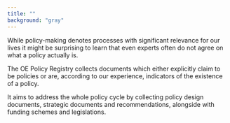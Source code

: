 ```yaml
---
title: ""
background: "gray"
---
```


While policy-making denotes processes with significant relevance for our lives it might be surprising to learn that even experts often do not agree on what a policy actually is.

The OE Policy Registry collects documents which either explicitly claim to be policies or are, according to our experience, indicators of the existence of a policy.

It aims to address the whole policy cycle by collecting policy design documents, strategic documents and recommendations, alongside with funding schemes and legislations.

